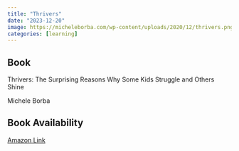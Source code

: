```yaml
---
title: "Thrivers"
date: "2023-12-20"
image: https://micheleborba.com/wp-content/uploads/2020/12/thrivers.png
categories: [learning]
---
```


::: {.callout-tip icon="false"}
## Book

Thrivers: The Surprising Reasons Why Some Kids Struggle and Others Shine

Michele Borba

## Book Availability

[Amazon Link](https://www.amazon.com/Thrivers-Surprising-Reasons-Struggle-Others/dp/0593085299/ref=asc_df_0593085299/?tag=hyprod-20&linkCode=df0&hvadid=564641475597&hvpos=&hvnetw=g&hvrand=3667005375200864919&hvpone=&hvptwo=&hvqmt=&hvdev=c&hvdvcmdl=&hvlocint=&hvlocphy=9031618&hvtargid=pla-1596298109994&psc=1&mcid=e97e449ddcc430c4b7e5d2d96c7a628c&gclid=EAIaIQobChMIzPbF0MzwgwMVKQGtBh0v7QovEAQYASABEgJQDvD_BwE)
:::
